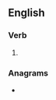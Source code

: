 ==English==

===Verb===
{{head|en|verb form}}

# {{present participle of|en|desecrate|nocat=1}}

===Anagrams===
* {{anagrams|en|a=acdeeginrst|centigrades}}